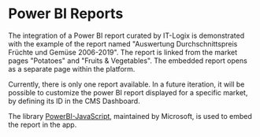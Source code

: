 
<Meta title="Overview / PowerBI" />

# Power BI Reports

The integration of a Power BI report curated by IT-Logix is demonstrated with the example of the report named "Auswertung Durchschnittspreis Früchte und Gemüse 2006-2019". The report is linked from the market pages "Potatoes" and "Fruits & Vegetables". The embedded report opens as a separate page within the platform.

Currently, there is only one report available. In a future iteration, it will be possible to customize the power BI report displayed for a specific market, by defining its ID in the CMS Dashboard.

The library [PowerBI-JavaScript](https://github.com/microsoft/PowerBI-JavaScript), maintained by Microsoft, is used to embed the report in the app.
